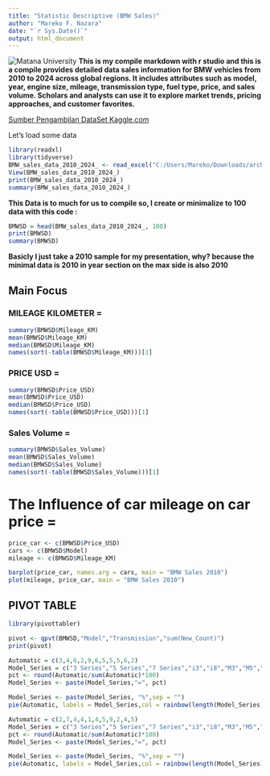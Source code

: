 ---
title: "Statistic Descriptive (BMW Sales)"
author: "Mareko F. Nazara"
date: "`r Sys.Date()`"
output: html_document
---
![Matana University](https://www.matanauniversity.ac.id/static/images/logo-matana-white.png)
**This is my compile markdown with r studio and this is a compile provides detailed data sales information for BMW vehicles from 2010 to 2024 across global regions. It includes attributes such as model, year, engine size, mileage, transmission type, fuel type, price, and sales volume. Scholars and analysts can use it to explore market trends, pricing approaches, and customer favorites.**

[Sumber Pengambilan DataSet Kaggle.com](https://www.kaggle.com/datasets/ahmadrazakashif/bmw-worldwide-sales-records-20102024) 

Let's load some data

```{r}
library(readxl)
library(tidyverse)
BMW_sales_data_2010_2024_ <- read_excel("C:/Users/Mareko/Downloads/archive (7)/BMW sales data (2010-2024).xlsx")
View(BMW_sales_data_2010_2024_)
print(BMW_sales_data_2010_2024_)
summary(BMW_sales_data_2010_2024_)
```



**This Data is to much for us to compile so, I create or minimalize to 100 data with this code :**
```{r}
BMWSD = head(BMW_sales_data_2010_2024_, 100)
print(BMWSD)
summary(BMWSD)
```

**Basicly I just take a 2010 sample for my presentation, why? because the minimal data is 2010 in year section on the max side is also 2010**

## **Main Focus**

### MILEAGE KILOMETER =
```{r}
summary(BMWSD$Mileage_KM)
mean(BMWSD$Mileage_KM)
median(BMWSD$Mileage_KM)
names(sort(-table(BMWSD$Mileage_KM)))[1]

```


### PRICE USD =
```{r}
summary(BMWSD$Price_USD)
mean(BMWSD$Price_USD)
median(BMWSD$Price_USD)
names(sort(-table(BMWSD$Price_USD)))[1]
```


### Sales Volume =
```{r}
summary(BMWSD$Sales_Volume)
mean(BMWSD$Sales_Volume)
median(BMWSD$Sales_Volume)
names(sort(-table(BMWSD$Sales_Volume)))[1]
```




# **The Influence of car mileage on car price =**
```{r}
price_car <- c(BMWSD$Price_USD)
cars <- c(BMWSD$Model)
mileage <- c(BMWSD$Mileage_KM)

barplot(price_car, names.arg = cars, main = "BMW Sales 2010") 
plot(mileage, price_car, main = "BMW Sales 2010")
```


## **PIVOT TABLE**
```{r}
library(pivottabler)

pivot <- qpvt(BMWSD,"Model","Transmission","sum(New_Count)")
print(pivot)

Automatic = c(3,4,6,2,9,6,5,5,5,6,2)
Model_Series = c("3 Series","5 Series","7 Series","i3","i8","M3","M5","X1","X3","X5","X6")
pct <- round(Automatic/sum(Automatic)*100)
Model_Series <- paste(Model_Series,"=", pct)

Model_Series <- paste(Model_Series, "%",sep = "")
pie(Automatic, labels = Model_Series,col = rainbow(length(Model_Series)), main = "Presentase Automatic/Matic")

Automatic = c(2,7,4,4,1,4,5,9,2,4,5)
Model_Series = c("3 Series","5 Series","7 Series","i3","i8","M3","M5","X1","X3","X5","X6")
pct <- round(Automatic/sum(Automatic)*100)
Model_Series <- paste(Model_Series,"=", pct)

Model_Series <- paste(Model_Series, "%",sep = "")
pie(Automatic, labels = Model_Series,col = rainbow(length(Model_Series)), main = "Presentase Manual")


```


